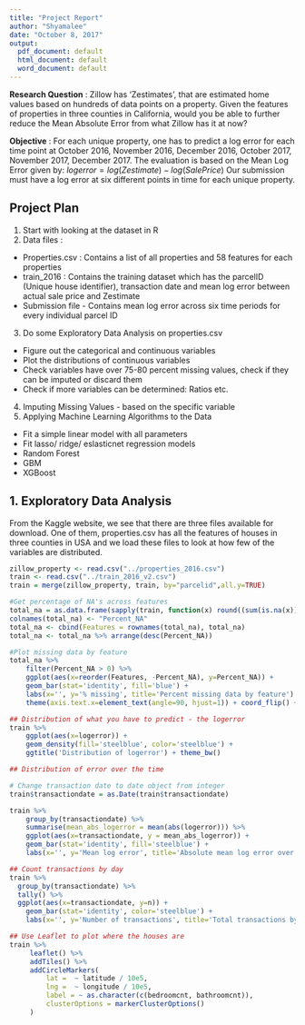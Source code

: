 ```yaml
---
title: "Project Report"
author: "Shyamalee"
date: "October 8, 2017"
output:
  pdf_document: default
  html_document: default
  word_document: default
---
```

__Research Question__ : Zillow has 'Zestimates', that are estimated home values based on hundreds of data points on a property. Given the features of properties in three counties in California, would you be able to further reduce the Mean Absolute Error from what Zillow has it at now? 

__Objective__ : For each unique property, one has to predict a log error for each time point at October 2016, November 2016, December 2016, October 2017, November 2017, December 2017. The evaluation is based on the Mean Log Error given by:
$logerror=log(Zestimate)-log(SalePrice)$
Our submission must have a log error at six different points in time for each unique property. 

## Project Plan
1. Start with looking at the dataset in R
2. Data files :
  + Properties.csv : Contains a list of all properties and 58 features for each properties
  + train_2016 : Contains the training dataset which has the parcelID (Unique house identifier), transaction date and mean log error between actual sale price and Zestimate
  + Submission file - Contains mean log error across six time periods for every individual parcel ID
3. Do some Exploratory Data Analysis on properties.csv 
  + Figure out the categorical and continuous variables
  + Plot the distributions of continuous variables
  + Check variables have over 75-80 percent missing values, check if they can be imputed or discard them
  + Check if more variables can be determined: Ratios etc. 
4. Imputing Missing Values - based on the specific variable
5. Applying Machine Learning Algorithms to the Data
  + Fit a simple linear model with all parameters
  + Fit lasso/ ridge/ eslasticnet regression models 
  + Random Forest
  + GBM 
  + XGBoost
  
\newpage 
## 1. Exploratory Data Analysis
From the Kaggle website, we see that there are three files available for download. One of them, properties.csv has all the features of houses in three counties in USA and we load these files to look at how few of the variables are distributed. 

```r
zillow_property <- read.csv("../properties_2016.csv")
train <- read.csv("../train_2016_v2.csv")
train = merge(zillow_property, train, by="parcelid",all.y=TRUE)
```

```r
#Get percentage of NA's across features
total_na = as.data.frame(sapply(train, function(x) round((sum(is.na(x))/length(x)) * 100,2)))
colnames(total_na) <- "Percent_NA"
total_na <- cbind(Features = rownames(total_na), total_na)
total_na <- total_na %>% arrange(desc(Percent_NA))
```


```r
#Plot missing data by feature
total_na %>% 
    filter(Percent_NA > 0) %>% 
    ggplot(aes(x=reorder(Features, -Percent_NA), y=Percent_NA)) + 
    geom_bar(stat='identity', fill='blue') +
    labs(x='', y='% missing', title='Percent missing data by feature') +
    theme(axis.text.x=element_text(angle=90, hjust=1)) + coord_flip() + theme_bw()
```

```r
## Distribution of what you have to predict - the logerror
train %>%
    ggplot(aes(x=logerror)) + 
    geom_density(fill='steelblue', color='steelblue') + 
    ggtitle('Distribution of logerror') + theme_bw()
```


```r
## Distribution of error over the time

# Change transaction date to date object from integer
train$transactiondate = as.Date(train$transactiondate)

train %>%
    group_by(transactiondate) %>% 
    summarise(mean_abs_logerror = mean(abs(logerror))) %>%
    ggplot(aes(x=transactiondate, y = mean_abs_logerror)) + 
    geom_bar(stat='identity', fill='steelblue') + 
    labs(x='', y='Mean log error', title='Absolute mean log error over time') + theme_bw()
```


```r
## Count transactions by day
train %>% 
  group_by(transactiondate) %>% 
  tally() %>% 
  ggplot(aes(x=transactiondate, y=n)) + 
    geom_bar(stat='identity', color='steelblue') + 
    labs(x='', y='Number of transactions', title='Total transactions by day') + theme(bw)
```


```r
## Use Leaflet to plot where the houses are
train %>%
     leaflet() %>%
     addTiles() %>%
     addCircleMarkers(
         lat =  ~ latitude / 10e5,
         lng =  ~ longitude / 10e5,
         label = ~ as.character(c(bedroomcnt, bathroomcnt)),
         clusterOptions = markerClusterOptions()
     )

```






